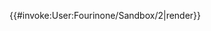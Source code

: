 <includeonly>{{#invoke:User:Fourinone/Sandbox/2|render}}</includeonly><noinclude>{{Documentation}}</noinclude>